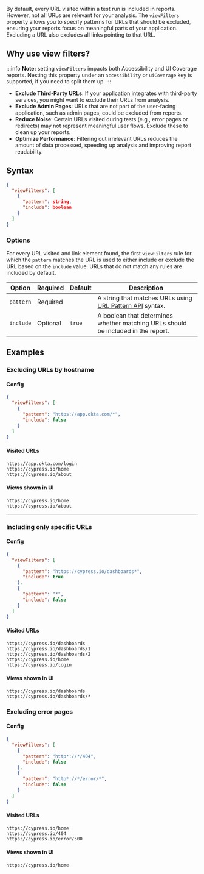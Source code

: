By default, every URL visited within a test run is included in reports. However, not all URLs are relevant for your analysis. The `viewFilters` property allows you to specify patterns for URLs that should be excluded, ensuring your reports focus on meaningful parts of your application. Excluding a URL also excludes all links pointing to that URL.

## Why use view filters?

:::info
**Note:** setting `viewFilters` impacts both Accessibility and UI Coverage reports.
Nesting this property under an `accessibility` or `uiCoverage` key is
supported, if you need to split them up.
:::

- **Exclude Third-Party URLs**: If your application integrates with third-party services, you might want to exclude their URLs from analysis.
- **Exclude Admin Pages**: URLs that are not part of the user-facing application, such as admin pages, could be excluded from reports.
- **Reduce Noise**: Certain URLs visited during tests (e.g., error pages or redirects) may not represent meaningful user flows. Exclude these to clean up your reports.
- **Optimize Performance**: Filtering out irrelevant URLs reduces the amount of data processed, speeding up analysis and improving report readability.

## Syntax

```json
{
  "viewFilters": [
    {
      "pattern": string,
      "include": boolean
    }
  ]
}
```

### Options

For every URL visited and link element found, the first `viewFilters` rule for which the `pattern` matches the URL is used to either include or exclude the URL based on the `include` value. URLs that do not match any rules are included by default.

| Option    | Required | Default | Description                                                                                                                  |
| --------- | -------- | ------- | ---------------------------------------------------------------------------------------------------------------------------- |
| `pattern` | Required |         | A string that matches URLs using [URL Pattern API](https://developer.mozilla.org/en-US/docs/Web/API/URL_Pattern_API) syntax. |
| `include` | Optional | `true`  | A boolean that determines whether matching URLs should be included in the report.                                            |

## Examples

### Excluding URLs by hostname

#### Config

```json
{
  "viewFilters": [
    {
      "pattern": "https://app.okta.com/*",
      "include": false
    }
  ]
}
```

#### Visited URLs

```
https://app.okta.com/login
https://cypress.io/home
https://cypress.io/about
```

#### Views shown in UI

```
https://cypress.io/home
https://cypress.io/about
```

---

### Including only specific URLs

#### Config

```json
{
  "viewFilters": [
    {
      "pattern": "https://cypress.io/dashboards*",
      "include": true
    },
    {
      "pattern": "*",
      "include": false
    }
  ]
}
```

#### Visited URLs

```
https://cypress.io/dashboards
https://cypress.io/dashboards/1
https://cypress.io/dashboards/2
https://cypress.io/home
https://cypress.io/login
```

#### Views shown in UI

```
https://cypress.io/dashboards
https://cypress.io/dashboards/*
```

### Excluding error pages

#### Config

```json
{
  "viewFilters": [
    {
      "pattern": "http*://*/404",
      "include": false
    },
    {
      "pattern": "http*://*/error/*",
      "include": false
    }
  ]
}
```

#### Visited URLs

```
https://cypress.io/home
https://cypress.io/404
https://cypress.io/error/500
```

#### Views shown in UI

```
https://cypress.io/home
```
